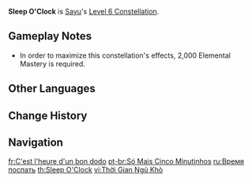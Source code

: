 {{Constellation Infobox
|image       = Constellation Sleep O'Clock.png
|description = The Muji-Muji Daruma created by Sayu's [[Yoohoo Art: Mujina Flurry]] will now also benefit from her [[Elemental Mastery]]. Each point of Sayu's Elemental Mastery will produce the following effects:
*Increases the damage dealt by the Muji-Muji Daruma's attacks by 0.2% ATK. A maximum DMG increase of 400% ATK can be gained via this method.
*Increases the HP restored by the Muji-Muji Daruma by 3. A maximum of 6,000 additional HP can be restored in this manner.
|level       = 6
|character   = Sayu
|scale_att1  = Elemental Mastery
|scale_att2  = ATK
|utility1    = Additive Base DMG Bonus
|utility2    = Healing Improvement
}}
'''Sleep O'Clock''' is [[Sayu]]'s [[Level 6 Constellation]].

==Gameplay Notes==
*In order to maximize this constellation's effects, 2,000 Elemental Mastery is required.

==Other Languages==
{{Other Languages
|en      = Sleep O'Clock
|zhs     = 呼呼大睡时间
|zhs_rm  = Hū​hū Dàshuì Shí​jiān
|zht     = 呼呼大睡時間
|zht_rm  = Hū​hū Dàshuì Shí​jiān
|zh_tl   = Sound Asleep Time
|ja      = ぐーたら寝る時間
|ja_rm   = Guutara Neru Jikan
|ja_tl   = Lazy Bedtime
|ko      = 쿨쿨 잘 시간
|ko_rm   = Kulkul Jal Sigan
|ko_tl   = Zzz Time to Bed
|es      = Cinco minutos más...
|es_tl   = Five more minutes...
|fr      = C'est l'heure d'un bon dodo
|fr_tl   = It’s Time For a Good Sleep
|ru      = Время поспать
|ru_tl   = It's time to sleep
|th      = Sleep O'Clock
|vi      = Thời Gian Ngủ Khò
|vi_tl   = 
|de      = Schlafenszeit
|de_tl   = Bedtime
|id      = Sleep O'Clock
|pt      = Só Mais Cinco Minutinhos
|pt_tl   = Just Five More Minutes
|pt_note = ''Minutinhos'' is a cute way to say "minutes."
|tr      = Uyku Vakti
|tr_tl   = 
|it      = Altri cinque minuti...
|it_tl   = Five More Minutes...
}}

==Change History==
{{Change History|2.0}}

==Navigation==
{{Talent Navbox|Sayu}}

[[fr:C'est l'heure d'un bon dodo]]
[[pt-br:Só Mais Cinco Minutinhos]]
[[ru:Время поспать]]
[[th:Sleep O'Clock]]
[[vi:Thời Gian Ngủ Khò]]